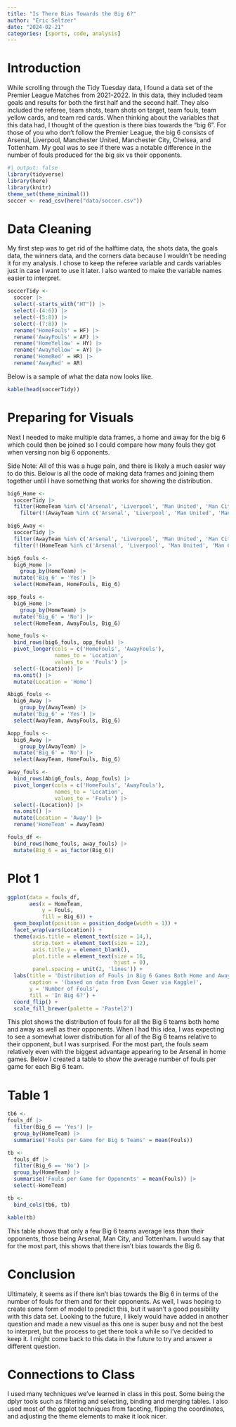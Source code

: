 ```yaml
---
title: "Is There Bias Towards the Big 6?"
author: "Eric Seltzer"
date: "2024-02-21"
categories: [sports, code, analysis]
---
```


# Introduction

While scrolling through the Tidy Tuesday data, I found a data set of the Premier League Matches from 2021-2022. In this data, they included team goals and results for both the first half and the second half. They also included the referee, team shots, team shots on target, team fouls, team yellow cards, and team red cards. When thinking about the variables that this data had, I thought of the question is there bias towards the "big 6". For those of you who don't follow the Premier League, the big 6 consists of Arsenal, Liverpool, Manchester United, Manchester City, Chelsea, and Tottenham. My goal was to see if there was a notable difference in the number of fouls produced for the big six vs their opponents.

```r
#| output: false
library(tidyverse)
library(here)
library(knitr)
theme_set(theme_minimal())
soccer <- read_csv(here("data/soccer.csv"))
```

# Data Cleaning

My first step was to get rid of the halftime data, the shots data, the goals data, the winners data, and the corners data because I wouldn't be needing it for my analysis. I chose to keep the referee variable and cards variables just in case I want to use it later. I also wanted to make the variable names easier to interpret.

```r
soccerTidy <-
  soccer |>
  select(-starts_with("HT")) |>
  select(-(4:6)) |>
  select(-(5:8)) |>
  select(-(7:8)) |>
  rename('HomeFouls' = HF) |>
  rename('AwayFouls' = AF) |>
  rename('HomeYellow' = HY) |>
  rename('AwayYellow' = AY) |>
  rename('HomeRed' = HR) |>
  rename('AwayRed' = AR)
```

Below is a sample of what the data now looks like.

```r
kable(head(soccerTidy))
```

# Preparing for Visuals

Next I needed to make multiple data frames, a home and away for the big 6 which could then be joined so I could compare how many fouls they got when versing non big 6 opponents.

Side Note: All of this was a huge pain, and there is likely a much easier way to do this. Below is all the code of making data frames and joining them together until I have something that works for showing the distribution.

```r
big6_Home <-
  soccerTidy |>
  filter(HomeTeam %in% c('Arsenal', 'Liverpool', 'Man United', 'Man City', 'Chelsea', 'Tottenham')) |>
    filter(!(AwayTeam %in% c('Arsenal', 'Liverpool', 'Man United', 'Man City', 'Chelsea', 'Tottenham')))

big6_Away <-
  soccerTidy |>
  filter(AwayTeam %in% c('Arsenal', 'Liverpool', 'Man United', 'Man City', 'Chelsea', 'Tottenham')) |>
  filter(!(HomeTeam %in% c('Arsenal', 'Liverpool', 'Man United', 'Man City', 'Chelsea', 'Tottenham')))
```

```r
big6_fouls <-
  big6_Home |>
    group_by(HomeTeam) |>
  mutate('Big_6' = 'Yes') |>
  select(HomeTeam, HomeFouls, Big_6)

opp_fouls <-
  big6_Home |>
    group_by(HomeTeam) |>
  mutate('Big_6' = 'No') |>
  select(HomeTeam, AwayFouls, Big_6)

home_fouls <-
  bind_rows(big6_fouls, opp_fouls) |>
  pivot_longer(cols = c('HomeFouls', 'AwayFouls'),
               names_to = 'Location',
               values_to = 'Fouls') |>
  select(-(Location)) |>
  na.omit() |>
  mutate(Location = 'Home')
```

```r
Abig6_fouls <-
  big6_Away |>
    group_by(AwayTeam) |>
  mutate('Big_6' = 'Yes') |>
  select(AwayTeam, AwayFouls, Big_6)

Aopp_fouls <-
  big6_Away |>
    group_by(AwayTeam) |>
  mutate('Big_6' = 'No') |>
  select(AwayTeam, HomeFouls, Big_6)

away_fouls <-
  bind_rows(Abig6_fouls, Aopp_fouls) |>
  pivot_longer(cols = c('HomeFouls', 'AwayFouls'),
               names_to = 'Location',
               values_to = 'Fouls') |>
  select(-(Location)) |>
  na.omit() |>
  mutate(Location = 'Away') |>
  rename('HomeTeam' = AwayTeam)
```

```r
fouls_df <-
  bind_rows(home_fouls, away_fouls) |>
  mutate(Big_6 = as_factor(Big_6))
```

# Plot 1

```r
ggplot(data = fouls_df,
       aes(x = HomeTeam,
           y = Fouls,
           fill = Big_6)) +
  geom_boxplot(position = position_dodge(width = 1)) +
  facet_wrap(vars(Location)) +
  theme(axis.title = element_text(size = 14,),
        strip.text = element_text(size = 12),
        axis.title.y = element_blank(),
        plot.title = element_text(size = 16,
                                  hjust = 0),
        panel.spacing = unit(2, 'lines')) +
  labs(title = 'Distribution of Fouls in Big 6 Games Both Home and Away',
       caption = '(based on data from Evan Gower via Kaggle)',
       y = 'Number of Fouls',
       fill = 'In Big 6?') +
  coord_flip() +
  scale_fill_brewer(palette = 'Pastel2')
```

This plot shows the distribution of fouls for all the Big 6 teams both home and away as well as their opponents. When I had this idea, I was expecting to see a somewhat lower distribution for all of the Big 6 teams relative to their opponent, but I was surprised. For the most part, the fouls seam relatively even with the biggest advantage appearing to be Arsenal in home games. Below I created a table to show the average number of fouls per game for each Big 6 team.

# Table 1

```r
tb6 <-
fouls_df |>
  filter(Big_6 == 'Yes') |>
  group_by(HomeTeam) |>
  summarise('Fouls per Game for Big 6 Teams' = mean(Fouls))

tb <-
  fouls_df |>
  filter(Big_6 == 'No') |>
  group_by(HomeTeam) |>
  summarise('Fouls per Game for Opponents' = mean(Fouls)) |>
  select(-HomeTeam)

tb <-
  bind_cols(tb6, tb)

kable(tb)
```

This table shows that only a few Big 6 teams average less than their opponents, those being Arsenal, Man City, and Tottenham. I would say that for the most part, this shows that there isn't bias towards the Big 6.

# Conclusion

Ultimately, it seems as if there isn't bias towards the Big 6 in terms of the number of fouls for them and for their opponents. As well, I was hoping to create some form of model to predict this, but it wasn't a good possibility with this data set. Looking to the future, I likely would have added in another question and made a new visual as this one is super busy and not the best to interpret, but the process to get there took a while so I've decided to keep it. I might come back to this data in the future to try and answer a different question.

# Connections to Class 

I used many techniques we've learned in class in this post. Some being the dplyr tools such as filtering and selecting, binding and merging tables. I also used most of the ggplot techniques from faceting, flipping the coordinates, and adjusting the theme elements to make it look nicer.
